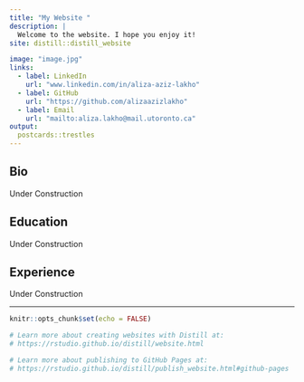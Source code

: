 ```yaml
---
title: "My Website "
description: |
  Welcome to the website. I hope you enjoy it!
site: distill::distill_website

image: "image.jpg"
links:
  - label: LinkedIn
    url: "www.linkedin.com/in/aliza-aziz-lakho"
  - label: GitHub
    url: "https://github.com/alizaazizlakho"
  - label: Email
    url: "mailto:aliza.lakho@mail.utoronto.ca"
output:
  postcards::trestles
---
```

 
## Bio

Under Construction

## Education

Under Construction

## Experience

Under Construction

---

```r
knitr::opts_chunk$set(echo = FALSE)

# Learn more about creating websites with Distill at:
# https://rstudio.github.io/distill/website.html

# Learn more about publishing to GitHub Pages at:
# https://rstudio.github.io/distill/publish_website.html#github-pages

```

